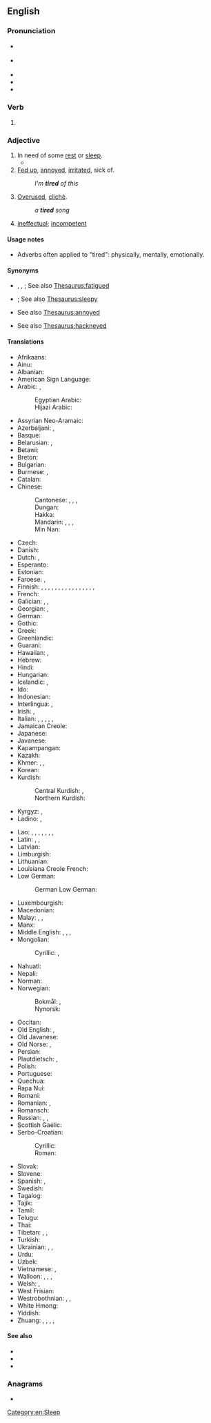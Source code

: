 ==English==
{{wikipedia}}

===Pronunciation===
* {{a|GenAm}} {{IPA|en|/taɪɚd/}}
* {{a|RP}} {{IPA|en|/taɪəd/}}
* {{audio|en|en-us-tired.ogg|Audio (US)}}
* {{audio|en|En-uk-tired.ogg|Audio (UK)}}
* {{rhymes|en|aɪə(ɹ)d|s=1}}

===Verb===
{{head|en|verb form}}

# {{en-past of|tire}}

===Adjective===
{{en-adj|more|er}}

# In need of some [[rest]] or [[sleep]].
#* {{quote-book
|en
|year=1964
|last=Kennedy
|first=John F.
|authorlink=John F. Kennedy
|chapter=Where We Stand
|title={{w|A Nation of Immigrants}}
|url=https://archive.org/details/nationofimmigran0000kenn/
|edition=Revised and Enlarged
|publisher={{w|Harper & Row}}
|LCCN=64-7830
|OCLC=899031989
|page=77
|pageurl=https://archive.org/details/nationofimmigran0000kenn/page/77/
|text=The famous words of Emma Lazarus on the pedestal of the Statue of Liberty read: “Give me your '''tired''', your poor, your huddled masses yearning to breathe free.” Until 1921 this was an accurate picture of our society. Under present law it would be appropriate to add: “as long as they come from Northern Europe, are not too '''tired''' or too poor or slightly ill, never stole a loaf of bread, never joined any questionable organization, and can document their activities for the past two years.”}}
# [[fed up|Fed up]], [[annoyed]], [[irritated]], sick of.
#: ''I'm '''tired''' of this''
# [[overused|Overused]], [[cliché]].
#: ''a '''tired''' song''
# {{lb|en|slang|AAVE}} [[ineffectual]]; [[incompetent]]

====Usage notes====
* Adverbs often applied to "tired": physically, mentally, emotionally.

====Synonyms====
* {{sense|in need of rest}} {{l|en|exhausted}}, {{l|en|fatigued}}, {{l|en|languid}}; See also [[Thesaurus:fatigued]]
* {{sense|in need of sleep}} {{l|en|sleepy}}; See also [[Thesaurus:sleepy]]
* {{sense|fed up}} See also [[Thesaurus:annoyed]]
* {{sense|overused}} See also [[Thesaurus:hackneyed]]

====Translations====
{{trans-top|in need of rest or sleep}}
* Afrikaans: {{t+|af|moeg}}
* Ainu: {{t|ain|ヨッテㇰ|tr=yottek}}
* Albanian: {{t+|sq|lodhur|alt=i lodhur}}
* American Sign Language: {{t|ase|BentB@IpsiChest-PalmBack-BentB@IpsiChest-PalmBack BentB@IpsiChest-PalmUp-BentB@IpsiChest-PalmUp}}
* Arabic: {{t|ar|مُتْعَب}}, {{t|ar|تَعْبَان}}
*: Egyptian Arabic: {{t|arz|تعبان|tr=taʿbān}}
*: Hijazi Arabic: {{t|acw|تعبان|tr=taʿbān}}
* Assyrian Neo-Aramaic: {{t|aii|ܟܟ̰ܝܼܚܵܐ|m|tr=kčīḳa}}
* Azerbaijani: {{t+|az|yorğun}}, {{t|az|yorulmuş}}
* Basque: {{t|eu|nekatuta}}
* Belarusian: {{t+|be|сто́млены}}, {{t|be|змо́раны}}
* Betawi: {{t|bew|gémpor}}
* Breton: {{t+|br|skuizh}}
* Bulgarian: {{t+|bg|уморе́н}}
* Burmese: {{t+|my|ငြီးငွေ့}}, {{t+|my|မော}}
* Catalan: {{t+|ca|cansat}}
* Chinese:
*: Cantonese: {{t+|yue|攰}}, {{t|yue|癐}}, {{t|yue|䠩|tr=gui6}}, {{t|yue|疲倦|tr=pei4 gyun6}} {{q|formal}}
*: Dungan: {{t|dng|луй}}
*: Hakka: {{t|hak|𤸁|tr=khioi}}
*: Mandarin: {{t+|cmn|累|tr=lèi}}, {{t+|cmn|疲|tr=pí}}, {{t+|cmn|疲倦|tr=píjuàn}}, {{t+|cmn|疲累|tr=pílèi}}
*: Min Nan: {{t+|nan|忝|tr=thiám}}
* Czech: {{t+|cs|unavený}}
* Danish: {{t+|da|træt}}
* Dutch: {{t+|nl|moe}}, {{t+|nl|vermoeid}}
* Esperanto: {{t+|eo|laca}}
* Estonian: {{t+|et|väsinud}}
* Faroese: {{t|fo|móður}}, {{t|fo|troyttur}}
* Finnish: {{t+|fi|väsynyt}}, {{t|fi|väsähtynyt}}, {{t+|fi|uupunut}}, {{t|fi|voipunut}}, {{t+|fi|naatti}} {{q|informal}}, {{t+|fi|puhki}} {{q|informal}}, {{t+|fi|kuitti}} {{q|informal}}, {{t+|fi|rätti}} {{q|informal}}, {{t+|fi|lopussa}} {{q|informal}}, {{t+|fi|valmis}} {{q|slang}}, {{t|fi|sippi}} {{q|slang}}, {{t+|fi|poikki}} {{q|informal}}, {{t|fi|piipussa}} {{q|informal}}, {{t|fi|finaalissa}} {{q|slang}}, {{t|fi|hapoilla}} {{q|slang}}, {{t|fi|heikossa hapessa}} {{q|slang}}, {{t|fi|unelias}} {{q|sleepy}}
* French: {{t+|fr|fatigué}}
* Galician: {{t|gl|canso}}, {{t|gl|fatigado}}, {{t|gl|cansado}}
* Georgian: {{t|ka|დაღლილი}}, {{t|ka|მოღალული}}
* German: {{t+|de|müde}}
* Gothic: {{t|got|𐌰𐍆𐌼𐌰𐌿𐌹𐌸𐍃|sc=Goth}}
* Greek: {{t+|el|κουρασμένος}}
* Greenlandic: {{t|kl|qasuvoq}}
* Guaraní: {{t|gn|kane'õ}}
* Hawaiian: {{t|haw|luhi}}, {{t|haw|māluhiluhi}}
* Hebrew: {{t|he|עייף|tr=ayéf|alt=עייף \ עָיֵף}}
* Hindi: {{t+|hi|थका}}
* Hungarian: {{t+|hu|fáradt}}
* Icelandic: {{t+|is|þreyttur}}, {{t|is|syfjaður}}
* Ido: {{t+|io|fatigita}}
* Indonesian: {{t+|id|lelah}}
* Interlingua: {{t|ia|fatigate}}, {{t|ia|lasse}}
* Irish: {{t|ga|tuirseach}}, {{t|ga|scítheach}}
* Italian: {{t+|it|stanco}}, {{t+|it|esausto}}, {{t+|it|fatto}}, {{t+|it|distrutto}}, {{t+|it|affaticato}}, {{t+|it|stracco}}
* Jamaican Creole: {{t|jam|tiyad}}
* Japanese: {{t+|ja|疲れる|alt=疲れた|tr=つかれた, tsukareta}}
* Javanese: {{t|jv|kesel}}
* Kapampangan: {{t|pam|pagal}}
* Kazakh: {{t|kk|шаршаңқы}}
* Khmer: {{t|km|អស់កំលាំង}}, {{t+|km|នឿយ}}, {{t|km|នឿយហត់}}
* Korean: {{t+|ko|피곤하다|alt=피곤한}}
* Kurdish:
*: Central Kurdish: {{t+|ckb|ھیلاک}}, {{t|ckb|ماندو}}
*: Northern Kurdish: {{t+|kmr|betilî}}
* Kyrgyz: {{t+|ky|чарчаган}}, {{t|ky|арыган}}
* Ladino: {{t|lad|kansado}}, {{t|lad|desrepozado}}
{{trans-mid}}
* Lao: {{t|lo|ເມື່ອຍ|tr=mư̄ai}}, {{t|lo|ເມືີ່ອຽ|tr=mư̄ai}}, {{t|lo|ຫຸຽ|tr=hui}}, {{t|lo|ສະມິ້ງ}}, {{t|lo|ລ້າ}}, {{t|lo|ອິດ}}, {{t|lo|ຮຸນ}}, {{t|lo|ເໜື່ອຍ|tr=nư̄ai}} {{qualifier|rare}}
* Latin: {{t|la|fessus}}, {{t|la|dēfessus}}, {{t|la|lassus}}
* Latvian: {{t|lv|noguris}}
* Limburgish: {{t+|li|meug}}
* Lithuanian: {{t|lt|pavargęs}}
* Louisiana Creole French: {{t|lou|las}}
* Low German:
*: German Low German: {{t|nds-de|mööd}}
* Luxembourgish: {{t|lb|midd}}
* Macedonian: {{t|mk|уморен}}
* Malay: {{t|ms|letih}}, {{t|ms|penat}}, {{t|ms|payah}}
* Manx: {{t|gv|skee}}
* Middle English: {{t|enm|irk}}, {{t|enm|forwake}}, {{t|enm|terede}}, {{t|enm|weri}}
* Mongolian:
*: Cyrillic: {{t|mn|ядарсан}}, {{t|mn|эцсэн}}
* Nahuatl: {{t|nah|ciciammicqui}}
* Nepali: {{t|ne|थकित}}
* Norman: {{t|nrf|lâssé}}
* Norwegian:
*: Bokmål: {{t|nb|trett}}, {{t+|nb|trøtt}}
*: Nynorsk: {{t|nn|trøytt}}
* Occitan: {{t+|oc|cansat}}
* Old English: {{t|ang|mēþe}}, {{t|ang|wēriġ}} 
* Old Javanese: {{t|kaw|kĕsĕl}}
* Old Norse: {{t|non|þreyttr}}, {{t|non|móðr}}
* Persian: {{t+|fa|خسته|tr=xaste|sc=fa-Arab}}
* Plautdietsch: {{t|pdt|meed}}, {{t|pdt|kjnirr}}
* Polish: {{t+|pl|zmęczony}}
* Portuguese: {{t+|pt|cansado}}
* Quechua: {{t|qu|sayk'usqa}}
* Rapa Nui: {{t|rap|rohirohi}}
* Romani: {{t|rom|khino}}
* Romanian: {{t+|ro|obosit}}, {{t+|ro|ostenit}}
* Romansch: {{t|rm|stanchel}}
* Russian: {{t+|ru|уста́лый}}, {{t+|ru|уста́вший}}, {{t+|ru|утомлённый}}
* Scottish Gaelic: {{t|gd|sgìth}}
* Serbo-Croatian:
*: Cyrillic: {{t|sh|у̏мо̄ран}}
*: Roman: {{t+|sh|ȕmōran}}
* Slovak: {{t|sk|unavený}}
* Slovene: {{t+|sl|utrujen}}
* Spanish: {{t+|es|cansado}}, {{t+|es|fatigado}}
* Swedish: {{t+|sv|trött}}
* Tagalog: {{t|tl|pagod}}
* Tajik: {{t+|tg|хаста}}
* Tamil: {{t-needed|ta}}
* Telugu: {{t|te|అలసి}}
* Thai: {{t+|th|เหนื่อย}}
* Tibetan: {{t|bo|སྐུ་མཉེལ་པོ}}, {{t|bo|ཐང་ཆད་པ}}, {{t|bo|ངལ་དུབ}}
* Turkish: {{t+|tr|yorgun}}
* Ukrainian: {{t|uk|сто́млений}}, {{t|uk|вто́млений}}, {{t|uk|уто́млений}}
* Urdu: {{t|ur|تھکا|tr=thakā}}
* Uzbek: {{t|uz|charchagan}}
* Vietnamese: {{t+|vi|mệt mỏi}}, {{t+|vi|mệt nhọc}}
* Walloon: {{t+|wa|nåjhi}}, {{t+|wa|scran}}, {{t+|wa|hode}}, {{t+|wa|hodé}}
* Welsh: {{t+|cy|blinedig}}, {{t|cy|[[wedi]] [[blino]]}}
* West Frisian: {{t|fy|wurch}}
* Westrobothnian: {{t|gmq-bot|pjuk}}, {{t|gmq-bot|åll}}, {{t|gmq-bot|tröjtt}}
* White Hmong: {{t-needed|mww}}
* Yiddish: {{t|yi|מיד}}
* Zhuang: {{t|za|fuengx}}, {{t|za|baeg}}, {{t|za|naet}}, {{t|za|naetnaiq}}, {{t|za|naiq}}
{{trans-bottom}}

{{trans-see|fed up}}

{{trans-see|overused}}

====See also====
* {{l|en|I am tired}}
* {{l|en|sick and tired}}
* {{l|en|that tired feeling}}

===Anagrams===
* {{anagrams|en|a=deirt|drite|tride|tried}}

[[Category:en:Sleep]]